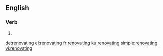 ==English==

===Verb===
{{head|en|present participle}}

# {{present participle of|renovate|lang=en}}

[[de:renovating]]
[[el:renovating]]
[[fr:renovating]]
[[ku:renovating]]
[[simple:renovating]]
[[vi:renovating]]